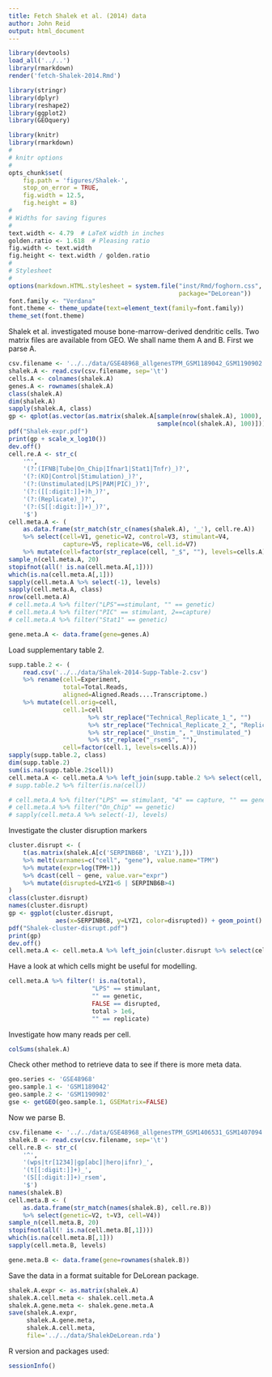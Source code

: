 ```yaml
---
title: Fetch Shalek et al. (2014) data
author: John Reid
output: html_document
---
```


```r
library(devtools)
load_all('../..')
library(rmarkdown)
render('fetch-Shalek-2014.Rmd')

```


```r
library(stringr)
library(dplyr)
library(reshape2)
library(ggplot2)
library(GEOquery)

```


```r
library(knitr)
library(rmarkdown)
#
# knitr options
#
opts_chunk$set(
    fig.path = 'figures/Shalek-',
    stop_on_error = TRUE,
    fig.width = 12.5,
    fig.height = 8)
#
# Widths for saving figures
#
text.width <- 4.79  # LaTeX width in inches
golden.ratio <- 1.618  # Pleasing ratio
fig.width <- text.width
fig.height <- text.width / golden.ratio
#
# Stylesheet
#
options(markdown.HTML.stylesheet = system.file("inst/Rmd/foghorn.css",
                                               package="DeLorean"))
font.family <- "Verdana"
font.theme <- theme_update(text=element_text(family=font.family))
theme_set(font.theme)

```



Shalek et al. investigated mouse bone-marrow-derived dendritic cells. Two
matrix files are available from GEO. We shall name them A and B. First we
parse A.
```r
csv.filename <- '../../data/GSE48968_allgenesTPM_GSM1189042_GSM1190902.txt.gz'
shalek.A <- read.csv(csv.filename, sep='\t')
cells.A <- colnames(shalek.A)
genes.A <- rownames(shalek.A)
class(shalek.A)
dim(shalek.A)
sapply(shalek.A, class)
gp <- qplot(as.vector(as.matrix(shalek.A[sample(nrow(shalek.A), 1000),
                                         sample(ncol(shalek.A), 100)])))
pdf("Shalek-expr.pdf")
print(gp + scale_x_log10())
dev.off()
cell.re.A <- str_c(
    '^',
    '(?:(IFNB|Tube|On_Chip|Ifnar1|Stat1|Tnfr)_)?',
    '(?:(KO|Control|Stimulation)_)?',
    '(?:(Unstimulated|LPS|PAM|PIC)_)?',
    '(?:([[:digit:]]+)h_)?',
    '(?:(Replicate)_)?',
    '(?:(S[[:digit:]]+)_)?',
    '$')
cell.meta.A <- (
    as.data.frame(str_match(str_c(names(shalek.A), '_'), cell.re.A))
    %>% select(cell=V1, genetic=V2, control=V3, stimulant=V4,
               capture=V5, replicate=V6, cell.id=V7)
    %>% mutate(cell=factor(str_replace(cell, "_$", ""), levels=cells.A)))
sample_n(cell.meta.A, 20)
stopifnot(all(! is.na(cell.meta.A[,1])))
which(is.na(cell.meta.A[,1]))
sapply(cell.meta.A %>% select(-1), levels)
sapply(cell.meta.A, class)
nrow(cell.meta.A)
# cell.meta.A %>% filter("LPS"==stimulant, "" == genetic)
# cell.meta.A %>% filter("PIC" == stimulant, 2==capture)
# cell.meta.A %>% filter("Stat1" == genetic)

gene.meta.A <- data.frame(gene=genes.A)

```


Load supplementary table 2.
```r
supp.table.2 <- (
    read.csv('../../data/Shalek-2014-Supp-Table-2.csv')
    %>% rename(cell=Experiment,
               total=Total.Reads,
               aligned=Aligned.Reads....Transcriptome.)
    %>% mutate(cell.orig=cell,
               cell.1=cell
                      %>% str_replace("Technical_Replicate_1_", "")
                      %>% str_replace("Technical_Replicate_2_", "Replicate_")
                      %>% str_replace("_Unstim_", "_Unstimulated_")
                      %>% str_replace("_rsem$", ""),
               cell=factor(cell.1, levels=cells.A)))
sapply(supp.table.2, class)
dim(supp.table.2)
sum(is.na(supp.table.2$cell))
cell.meta.A <- cell.meta.A %>% left_join(supp.table.2 %>% select(cell, total, aligned))
# supp.table.2 %>% filter(is.na(cell))

# cell.meta.A %>% filter("LPS" == stimulant, "4" == capture, "" == genetic)
# cell.meta.A %>% filter("On_Chip" == genetic)
# sapply(cell.meta.A %>% select(-1), levels)

```


Investigate the cluster disruption markers
```r
cluster.disrupt <- (
    t(as.matrix(shalek.A[c('SERPINB6B', 'LYZ1'),]))
    %>% melt(varnames=c("cell", "gene"), value.name="TPM")
    %>% mutate(expr=log(TPM+1))
    %>% dcast(cell ~ gene, value.var="expr")
    %>% mutate(disrupted=LYZ1<6 | SERPINB6B>4)
)
class(cluster.disrupt)
names(cluster.disrupt)
gp <- ggplot(cluster.disrupt,
             aes(x=SERPINB6B, y=LYZ1, color=disrupted)) + geom_point()
pdf("Shalek-cluster-disrupt.pdf")
print(gp)
dev.off()
cell.meta.A <- cell.meta.A %>% left_join(cluster.disrupt %>% select(cell, disrupted))

```


Have a look at which cells might be useful for modelling.
```r
cell.meta.A %>% filter(! is.na(total),
                       "LPS" == stimulant,
                       "" == genetic,
                       FALSE == disrupted,
                       total > 1e6,
                       "" == replicate)

```


Investigate how many reads per cell.
```r
colSums(shalek.A)
```


Check other method to retrieve data to see if there is more meta data.
```r
geo.series <- 'GSE48968'
geo.sample.1 <- 'GSM1189042'
geo.sample.2 <- 'GSM1190902'
gse <- getGEO(geo.sample.1, GSEMatrix=FALSE)

```


Now we parse B.
```r
csv.filename <- '../../data/GSE48968_allgenesTPM_GSM1406531_GSM1407094.txt.gz'
shalek.B <- read.csv(csv.filename, sep='\t')
cell.re.B <- str_c(
    '^',
    '(wps|tr[1234]|gp[abc]|hero|ifnr)_',
    '(t[[:digit:]]+)_',
    '(S[[:digit:]]+)_rsem',
    '$')
names(shalek.B)
cell.meta.B <- (
    as.data.frame(str_match(names(shalek.B), cell.re.B))
    %>% select(genetic=V2, t=V3, cell=V4))
sample_n(cell.meta.B, 20)
stopifnot(all(! is.na(cell.meta.B[,1])))
which(is.na(cell.meta.B[,1]))
sapply(cell.meta.B, levels)

gene.meta.B <- data.frame(gene=rownames(shalek.B))

```


Save the data in a format suitable for DeLorean package.
```r
shalek.A.expr <- as.matrix(shalek.A)
shalek.A.cell.meta <- shalek.cell.meta.A
shalek.A.gene.meta <- shalek.gene.meta.A
save(shalek.A.expr,
     shalek.A.gene.meta,
     shalek.A.cell.meta,
     file='../../data/ShalekDeLorean.rda')

```


R version and packages used:
```r
sessionInfo()
```
